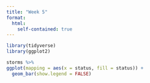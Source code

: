```yaml
---
title: "Week 5"
format:
  html:
    self-contained: true
---
```




```r
library(tidyverse)
library(ggplot2)

storms %>%
ggplot(mapping = aes(x = status, fill = status)) +
  geom_bar(show.legend = FALSE)
```
